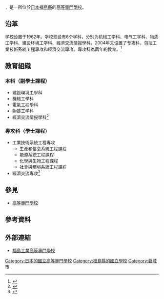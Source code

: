 {{Infobox School
| name           = 福島工業高等專門學校
| other_name     = 
| logo           = 
| image          =[[File:Fukushima_National_College_of_Technology.JPG|270px]]
| caption        = 
| established    = 1962年
| closed         = 
| type           = [[國立|國立]]
| legal_person   = {{tsl|ja|国立高等専門学校機構|國立高等專門學校機構}}

| free_label     = 學科
| free_text      = 建設環境工學科<br>機械工學科<br>電氣工程學科<br>物質工学科<br>經濟交流學科
| free_label2    = 專攻科
| free_text2     = 工業技術系統工程專攻<br>經濟交流專攻
| telephone      = 
| fax            = 
| address        = {{JPN}}[[福島県|福島県]][[磐城市|磐城市]]平上荒川字長尾30
| location       = 
| website        = [http://www.fukushima-nct.ac.jp/    官方網站]
}}

{{nihongo|'''福島工業高等專門學校'''|福島工業高等専門学校／ふくしまこうぎょうこうとうせんもんがっこ|3=National Institute of Technology, Fukushima College, NIT, Fukushima College}}，是一所位於[[日本|日本]][[福島縣|福島縣]]的[[高等專門學校|高等專門學校]]。
==沿革==
学校设置于1962年。学校现设有6个学科，分别为机械工学科、电气工学科、物质工学科、建设环境工学科、經濟交流情报學科。2004年又设置了专攻科，包括工業技術系統工程專攻和經濟交流專攻。專攻科為兩年的教育。<ref>{{cite web|url=http://liuxueku.people.nihaowang.com/people/detail.aspx?uid=55626|title=福島工業高等專門學校-人民網留學院校庫}}{{dead link|date=2018年4月 |bot=InternetArchiveBot |fix-attempted=yes }}{{zh-cn}}</ref>
==教育組織==
===本科（副學士課程）===
* 建設環境工學科
* 機械工學科
* 電氣工程學科
* 物質工学科
* 經濟交流情报學科<ref>{{cite web|url=http://www.fukushima-nct.ac.jp/gakka/honka/honka_syokai.html|title=国立高専機構 福島工專-学科}}</ref>
===專攻科（學士課程）===
* 工業技術系統工程專攻
**生產和信息系統工程課程
**能源系統工程課程
**化學與生物工程課程
**社會與環境系統工程課程
* 經濟交流專攻<ref>{{cite web|url=http://advanced.fukushima-nct.ac.jp/|title=国立高専機構 福島工專-専攻科}}</ref>
==參見==
*[[高等專門學校|高等專門學校]]
==參考資料==
{{reflist}}

==外部連結==
*[http://www.fukushima-nct.ac.jp/   福島工業高等專門學校]

{{高等專門學校}}
[[Category:日本的國立高等專門學校|Category:日本的國立高等專門學校]]
[[Category:福島縣的國立學校|Category:福島縣的國立學校]]
[[Category:磐城市|Category:磐城市]]
